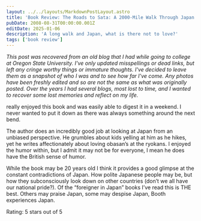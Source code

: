 ```yaml
---
layout: ../../layouts/MarkdownPostLayout.astro
title: 'Book Review: The Roads to Sata: A 2000-Mile Walk Through Japan'
pubDate: 2008-08-31T00:00:00.001Z
editDate: 2025-01-06
description: 'A long walk and Japan, what is there not to love?'
tags: ['book review']
---
```



_This post was recovered from an old blog that I had while going to college at Oregon State University. I've only updated misspellings or dead links, but left any cringe worthy things or immature thoughts. I've decided to leave them as a snapshot of who I was and to see how far I've come. Any photos have been freshly edited and so are not the same as what was originally posted. Over the years I had several blogs, most lost to time, and I wanted to recover some lost memories and reflect on my life._

<DropCap letter='I' />

really enjoyed this book and was easily able to digest it in a weekend. I never wanted to put it down as there was always something around the next bend.

The author does an incredibly good job at looking at Japan from an unbiased perspective. He grumbles about kids yelling at him as he hikes, yet he writes affectionately about loving obasan’s at the ryokans. I enjoyed the humor within, but I admit it may not be for everyone, I mean he does have the British sense of humor.

While the book may be 20 years old I think it provides a good glimpse at the constant contradictions of Japan. How polite Japanese people may be, but how they subconsciously look down on other countries (don’t we all have our national pride?). Of the “foreigner in Japan” books I’ve read this is THE best. Others may praise Japan, some may despise Japan, Booth experiences Japan.

Rating: 5 stars out of 5
